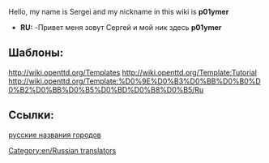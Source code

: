 Hello, my name is Sergei and my nickname in this wiki is '''p01ymer'''
*'''RU:''' -Привет меня зовут Сергей и мой ник здесь '''p01ymer'''
[[Category:en/Russian translators]]

==Шаблоны:==
http://wiki.openttd.org/Templates 
http://wiki.openttd.org/Template:Tutorial 
http://wiki.openttd.org/Template:%D0%9E%D0%B3%D0%BB%D0%B0%D0%B2%D0%BB%D0%B5%D0%BD%D0%B8%D0%B5/Ru

==Ссылки:==
[http://grfcrawler.tt-forums.net/details.php?do=details&id=179 русские названия городов]